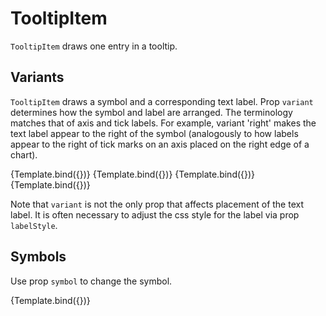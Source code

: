 
# TooltipItem

<Meta title="Core/Components/Tooltips/TooltipItem" />

`TooltipItem` draws one entry in a tooltip.

<ArgsTable of={TooltipItem} />

## Variants

`TooltipItem` draws a symbol and a corresponding text label.
Prop `variant` determines how the symbol and label are arranged.
The terminology matches that of axis and tick labels.
For example, variant 'right' makes the text label appear to the right of the symbol
(analogously to how labels appear to the right of tick marks on an axis placed on the right edge of a chart).

<Canvas>
    <Story
        name="right"
        args={{
            variant: 'right',
            position: [0, 0],
            size: [100, 28],
            padding: [6, 6, 6, 6],
            r: 10,
            symbolStyle: { fill: '#f0f0f0', stroke: '#222222', strokeWidth: 1 },
            label: 'right',
            labelOffset: 14,
            labelStyle: { textAnchor: 'start' },
        }}
        component={TooltipItem}
        decorators={[ChartWithDetectorWithTooltipDecorator]}
    >
        {Template.bind({})}
    </Story>
    <Story
        name="left"
        args={{
            variant: 'left',
            position: [0, 0],
            size: [100, 28],
            padding: [6, 6, 6, 6],
            r: 9,
            symbolStyle: { fill: '#f0f0f0', stroke: '#222222', strokeWidth: 1 },
            label: 'left',
            labelOffset: 14,
            labelStyle: { textAnchor: 'end' },
        }}
        component={TooltipItem}
        decorators={[ChartWithDetectorWithTooltipDecorator]}
    >
        {Template.bind({})}
    </Story>
    <Story
        name="bottom"
        args={{
            variant: 'bottom',
            position: [0, 0],
            size: [100, 42],
            padding: [6, 6, 6, 6],
            r: 9,
            symbolStyle: { fill: '#f0f0f0', stroke: '#222222', strokeWidth: 1 },
            label: 'bottom',
            labelOffset: 18,
            labelStyle: { textAnchor: 'middle' },
        }}
        component={TooltipItem}
        decorators={[ChartWithDetectorWithTooltipDecorator]}
    >
        {Template.bind({})}
    </Story>
    <Story
        name="top"
        args={{
            variant: 'top',
            position: [0, 0],
            size: [100, 42],
            padding: [6, 6, 6, 6],
            r: 9,
            offset: [0, 16],
            symbolStyle: { fill: '#f0f0f0', stroke: '#222222', strokeWidth: 1 },
            label: 'top',
            labelOffset: 18,
            labelStyle: { textAnchor: 'middle' },
        }}
        component={TooltipItem}
        decorators={[ChartWithDetectorWithTooltipDecorator]}
    >
        {Template.bind({})}
    </Story>
</Canvas>

Note that `variant` is not the only prop that affects placement of the text label. It is often necessary to adjust the css style for the label via prop `labelStyle`.

## Symbols

Use prop `symbol` to change the symbol.

<Canvas>
    <Story
        name="circle"
        args={{
            variant: 'right',
            position: [0, 0],
            size: [100, 28],
            padding: [6, 6, 6, 6],
            r: 9,
            symbol: Circle,
            symbolStyle: { fill: '#dd3333', strokeWidth: 0 },
            label: 'label',
            labelOffset: 16,
        }}
        component={TooltipItem}
        decorators={[ChartWithDetectorWithTooltipDecorator]}
    >
        {Template.bind({})}
    </Story>
</Canvas>
